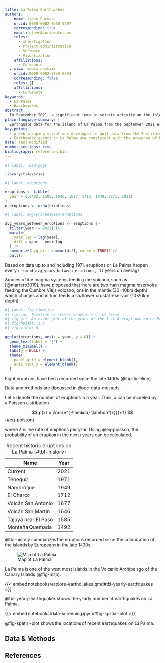 ```yaml
---
title: La Palma Earthquakes
authors:
  - name: Steve Purves
    orcid: 0000-0002-0760-5497
    corresponding: true
    email: steve@curvenote.com
    roles:
      - Investigation
      - Project administration
      - Software
      - Visualization
    affiliations:
      - Curvenote
  - name: Rowan Cockett
    orcid: 0000-0002-7859-8394
    corresponding: false
    roles: []
    affiliations:
      - Curvenote
keywords: 
  - La Palma
  - Earthquakes
abstract: |
  In September 2021, a significant jump in seismic activity on the island of La Palma (Canary Islands, Spain) signaled the start of a volcanic crisis that still continues at the time of writing. Earthquake data is continually collected and published by the Instituto Geográphico Nacional (IGN). ...
plain-language-summary: |
  Earthquake data for the island of La Palma from the September 2021 eruption is found ...
key-points:
  - A web scraping script was developed to pull data from the Instituto Geogràphico Nacional into a machine-readable form for analysis
  - Earthquake events on La Palma are consistent with the presence of both mantle and crustal reservoirs.
date: last-modified
number-sections: true
bibliography: references.bib
---
```


```r
#| label: load-pkgs

library(tidyverse)
```

```r
#| label: eruptions

eruptions <- tibble(
  year = c(1492, 1585, 1646, 1677, 1712, 1949, 1971, 2021)
)
n_eruptions <- nrow(eruptions)
```

```r
#| label: avg-yrs-between-eruptions

avg_years_between_eruptions <- eruptions |>
  filter(year != 2021) |>
  mutate(
    year_lag = lag(year),
    diff = year - year_lag
  ) |>
  summarize(avg_diff = mean(diff, na.rm = TRUE)) |>
  pull()
```

Based on data up to and including 1971, eruptions on La Palma happen every `r round(avg_years_between_eruptions, 1)` years on average.

Studies of the magma systems feeding the volcano, such as [@marrero2019], have proposed that there are two main magma reservoirs feeding the Cumbre Vieja volcano; one in the mantle (30-40km depth) which charges and in turn feeds a shallower crustal reservoir (10-20km depth).

```r
#| label: fig-timeline
#| fig-cap: Timeline of recent eruptions on La Palma
#| fig-alt: An event plot of the years of the last 8 eruptions on La Palma.
#| fig-height: 1.5
#| fig-width: 6

ggplot(eruptions, aes(x = year, y = 0)) +
  geom_text(label = "|") +
  theme_minimal() +
  labs(y = NULL) +
  theme(
    panel.grid = element_blank(),
    axis.text.y = element_blank()
  )
```

Eight eruptions have been recorded since the late 1400s (@fig-timeline).

Data and methods are discussed in @sec-data-methods.

Let $x$ denote the number of eruptions in a year. Then, $x$ can be modeled by a Poisson distribution

$$
p(x) = \frac{e^{-\lambda} \lambda^{x}}{x !}
$$ {#eq-poisson}

where $\lambda$ is the rate of eruptions per year. Using @eq-poisson, the probability of an eruption in the next $t$ years can be calculated.

| Name                | Year |
|---------------------|------|
| Current             | 2021 |
| Teneguía            | 1971 |
| Nambroque           | 1949 |
| El Charco           | 1712 |
| Volcán San Antonio  | 1677 |
| Volcán San Martin   | 1646 |
| Tajuya near El Paso | 1585 |
| Montaña Quemada     | 1492 |

: Recent historic eruptions on La Palma {#tbl-history}

@tbl-history summarizes the eruptions recorded since the colonization of the islands by Europeans in the late 1400s.

![Map of La Palma](images/la-palma-map.png){#fig-map fig-alt="Map of La Palma where La Palma is marked in red." fig-align="center"}

La Palma is one of the west most islands in the Volcanic Archipelago of the Canary Islands (@fig-map).

{{< embed notebooks/explore-earthquakes.qmd#tbl-yearly-earthquakes >}}

@tbl-yearly-earthquakes shows the yearly number of earthquakes on La Palma.

{{< embed notebooks/data-screening.ipynb#fig-spatial-plot >}}

@fig-spatial-plot shows the locations of recent earthquakes on La Palma.

## Data & Methods {#sec-data-methods}

## References {.unnumbered}
